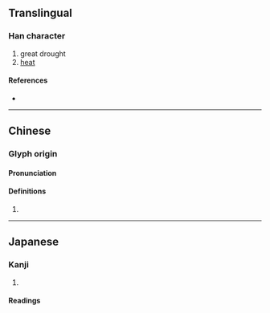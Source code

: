 {{character info/new}}
==Translingual==

===Han character===
{{Han char|rn=86|rad=火|as=11|sn=15|four=91816|canj=FSRR|ids=⿰火區}}

# great drought
# [[heat]]

====References====
* {{Han ref|kx=0681.040|dkj=19356|dj=1092.210|hdz=32228.080|uh=71B0|ud=29104|bh=E665|bd=58981}}

----

==Chinese==
{{zh-forms|s=𬉼}}

===Glyph origin===
{{Han etym}}
{{Han compound|火|區}}

====Pronunciation====
{{zh-pron
|m=ōu
|c=au1,ngau1
|mc=1
|oc=1
|cat=
}}

====Definitions====
{{zh-hanzi}}

# {{rfdef|zh}}

----

==Japanese==

===Kanji===
{{ja-kanji|grade=|rs=火11}}

# {{defn|lang=ja|sort=火11}}

====Readings====
{{ja-readings
|goon=う
|kanon=おう
|kun=まるやき-}}
